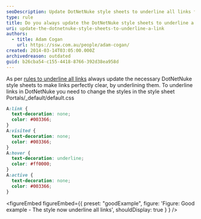 ```yaml
---
seoDescription: Update DotNetNuke style sheets to underline all links for clear navigation and improved user experience.
type: rule
title: Do you always update the DotNetNuke style sheets to underline a link?
uri: update-the-dotnetnuke-style-sheets-to-underline-a-link
authors:
  - title: Adam Cogan
    url: https://ssw.com.au/people/adam-cogan/
created: 2014-03-14T03:05:00.000Z
archivedreason: outdated
guid: b26cba54-c155-4418-8766-392d38ea958d
---
```


As per [rules to underline all links](/underlined-links/) always update the necessary DotNetNuke style sheets to make links perfectly clear, by underlining them.
To underline links in DotNetNuke you need to change the styles in the style sheet Portals/\_default/default.css

```css
A:link {
  text-decoration: none;
  color: #003366;
}
A:visited {
  text-decoration: none;
  color: #003366;
}
A:hover {
  text-decoration: underline;
  color: #ff0000;
}
A:active {
  text-decoration: none;
  color: #003366;
}
```

<figureEmbed figureEmbed={{
  preset: "goodExample",
  figure: 'Figure: Good example - The style now underline all links',
  shouldDisplay: true
} } />
